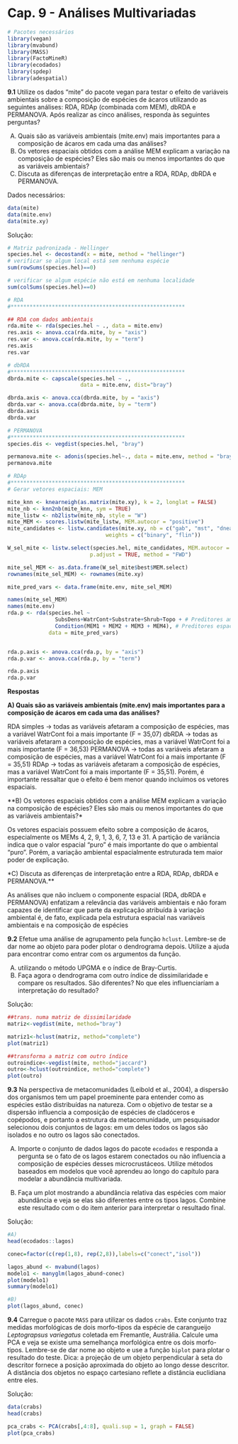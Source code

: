 # Cap. 9 - Análises Multivariadas  {-}

```r
# Pacotes necessários
library(vegan)
library(mvabund)
library(MASS)
library(FactoMineR)
library(ecodados)
library(spdep)
library(adespatial)
```

**9.1** Utilize os dados “mite” do pacote vegan para testar o efeito de variáveis ambientais sobre a composição de espécies de ácaros utilizando as seguintes análises: RDA, RDAp (combinada com MEM), dbRDA e PERMANOVA. Após realizar as cinco análises, responda às seguintes perguntas?

A) Quais são as variáveis ambientais (mite.env) mais importantes para a composição de ácaros em cada uma das análises? 
B) Os vetores espaciais obtidos com a análise MEM explicam a variação na composição de espécies? Eles são mais ou menos importantes do que as variáveis ambientais?
C) Discuta as diferenças de interpretação entre a RDA, RDAp, dbRDA e PERMANOVA.

Dados necessários:

```r
data(mite)
data(mite.env)
data(mite.xy)
```

Solução:

```r
# Matriz padronizada - Hellinger
species.hel <- decostand(x = mite, method = "hellinger")
# verificar se algum local está sem nenhuma espécie
sum(rowSums(species.hel)==0) 

# verificar se algum espécie não está em nenhuma localidade
sum(colSums(species.hel)==0) 

# RDA
#*******************************************************

## RDA com dados ambientais
rda.mite <- rda(species.hel ~ ., data = mite.env)
res.axis <- anova.cca(rda.mite, by = "axis") 
res.var <- anova.cca(rda.mite, by = "term") 
res.axis
res.var

# dbRDA
#*******************************************************
dbrda.mite <- capscale(species.hel ~ ., 
                       data = mite.env, dist="bray")

dbrda.axis <- anova.cca(dbrda.mite, by = "axis") 
dbrda.var <- anova.cca(dbrda.mite, by = "term") 
dbrda.axis
dbrda.var

# PERMANOVA
#*******************************************************
species.dis <- vegdist(species.hel, "bray")

permanova.mite <- adonis(species.hel~., data = mite.env, method = "bray")
permanova.mite

# RDAp
#*******************************************************
# Gerar vetores espaciais: MEM

mite_knn <- knearneigh(as.matrix(mite.xy), k = 2, longlat = FALSE)
mite_nb <- knn2nb(mite_knn, sym = TRUE)
mite_listw <- nb2listw(mite_nb, style = "W")
mite_MEM <- scores.listw(mite_listw, MEM.autocor = "positive")
mite_candidates <- listw.candidates(mite.xy, nb = c("gab", "mst", "dnear"), 
                               weights = c("binary", "flin"))

W_sel_mite <- listw.select(species.hel, mite_candidates, MEM.autocor = "positive",
                          p.adjust = TRUE, method = "FWD")

mite_sel_MEM <- as.data.frame(W_sel_mite$best$MEM.select)
rownames(mite_sel_MEM) <- rownames(mite.xy) 

mite_pred_vars <- data.frame(mite.env, mite_sel_MEM)

names(mite_sel_MEM)
names(mite.env)
rda.p <- rda(species.hel ~
               SubsDens+WatrCont+Substrate+Shrub+Topo + # Preditores ambientais
               Condition(MEM1 + MEM2 + MEM3 + MEM4), # Preditores espaciais
             data = mite_pred_vars)


rda.p.axis <- anova.cca(rda.p, by = "axis") 
rda.p.var <- anova.cca(rda.p, by = "term") 

rda.p.axis
rda.p.var
```

**Respostas**

**A) Quais são as variáveis ambientais (mite.env) mais importantes para a composição de ácaros em cada uma das análises?**

RDA simples -> todas as variáveis afetaram a composição de espécies, mas a variável WatrCont foi a mais importante (F = 35,07)
dbRDA -> todas as variáveis afetaram a composição de espécies, mas a variável WatrCont foi a mais importante (F = 36,53)
PERMANOVA -> todas as variáveis afetaram a composição de espécies, mas a variável WatrCont foi a mais importante (F = 35,51)
RDAp -> todas as variáveis afetaram a composição de espécies, mas a variável WatrCont foi a mais importante (F = 35,51). Porém, é importante ressaltar que o efeito é bem menor quando incluimos os vetores espaciais.

**B) Os vetores espaciais obtidos com a análise MEM explicam a variação na composição de espécies? Eles são mais ou menos importantes do que as variáveis ambientais?*

Os vetores espaciais possuem efeito sobre a composição de ácaros, especialmente os MEMs 4, 2, 9, 1, 3, 6, 7, 13 e 31.
A partição de variância indica que o valor espacial "puro" é mais importante do que o ambiental "puro". Porém, a variação ambiental espacialmente estruturada tem maior poder de explicação.

*C) Discuta as diferenças de interpretação entre a RDA, RDAp, dbRDA e PERMANOVA.**

As análises que não incluem o componente espacial (RDA, dbRDA e PERMANOVA) enfatizam a relevância das variáveis ambientais e não foram capazes de identificar que parte da explicação atribuída à variação ambiental é, de fato, explicada pela estrutura espacial nas variáveis ambientais e na composição de espécies

**9.2** Efetue uma análise de agrupamento pela função `hclust`. Lembre-se de dar nome ao objeto para poder plotar o dendrograma depois. Utilize a ajuda para encontrar como entrar com os argumentos da função. 

A) utilizando o método UPGMA e o índice de Bray-Curtis. 
B) Faça agora o dendrograma com outro índice de dissimilaridade e compare os resultados. São diferentes? No que eles influenciaríam a interpretação do resultado?

Solução: 

```r
##trans. numa matriz de dissimilaridade
matriz<-vegdist(mite, method="bray")

matriz1<-hclust(matriz, method="complete")
plot(matriz1)

##transforma a matriz com outro índice
outroindice<-vegdist(mite, method="jaccard")
outro<-hclust(outroindice, method="complete")
plot(outro)
```

**9.3** Na perspectiva de metacomunidades (Leibold et al., 2004), a dispersão dos organismos tem um papel proeminente para entender como as espécies estão distribuídas na natureza. Com o objetivo de testar se a dispersão influencia a composição de espécies de cladóceros e copépodos, e portanto a estrutura da metacomunidade, um pesquisador selecionou dois conjuntos de lagos: em um deles todos os lagos são isolados e no outro os lagos são conectados. 

A) Importe o conjunto de dados lagos do pacote `ecodados` e responda a pergunta se o fato de os lagos estarem conectados ou não influencia a composição de espécies desses microcrustáceos. Utilize métodos baseados em modelos que você aprendeu ao longo do capítulo para modelar a abundância multivariada.

B) Faça um plot mostrando a abundância relativa das espécies com maior abundância e veja se elas são diferentes entre os tipos lagos. Combine este resultado com o do item anterior para interpretar o resultado final.

Solução: 

```r
#A) 
head(ecodados::lagos)

conec=factor(c(rep(1,8), rep(2,8)),labels=c("conect","isol"))

lagos_abund <- mvabund(lagos)
modelo1 <- manyglm(lagos_abund~conec)
plot(modelo1)
summary(modelo1)

#B)
plot(lagos_abund, conec)
```

**9.4** Carregue o pacote `MASS` para utilizar os dados `crabs`. Este conjunto traz medidas morfológicas de dois morfo-tipos da espécie de carangueijo *Leptograpsus variegatus* coletada em Fremantle, Austrália. Calcule uma PCA e veja se existe uma semelhança morfológica entre os dois morfo-tipos. Lembre-se de dar nome
ao objeto e use a função `biplot` para plotar o resultado do teste. Dica: a projeção de um objeto perpendicular à seta do descritor fornece a posição aproximada do objeto ao longo desse descritor. A distância dos objetos no espaço cartesiano reflete a distância euclidiana entre eles.

Solução:

```r
data(crabs)
head(crabs)

pca_crabs <- PCA(crabs[,4:8], quali.sup = 1, graph = FALSE)
plot(pca_crabs)
```

